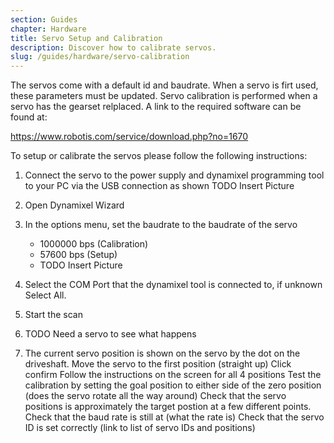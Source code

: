 ```yaml
---
section: Guides
chapter: Hardware
title: Servo Setup and Calibration
description: Discover how to calibrate servos.
slug: /guides/hardware/servo-calibration
---
```


The servos come with a default id and baudrate. When a servo is firt used, these parameters must be updated. Servo calibration is performed when a servo has the gearset relplaced. A link to the required software can be found at:

https://www.robotis.com/service/download.php?no=1670

To setup or calibrate the servos please follow the following instructions:

1. Connect the servo to the power supply and dynamixel programming tool to your PC via the USB connection as shown TODO Insert Picture

2. Open Dynamixel Wizard

3. In the options menu, set the baudrate to the baudrate of the servo

   - 1000000 bps (Calibration)
   - 57600 bps (Setup)
   - TODO Insert Picture

4. Select the COM Port that the dynamixel tool is connected to, if unknown Select All.

5. Start the scan

6. TODO Need a servo to see what happens

7. The current servo position is shown on the servo by the dot on the driveshaft.
   Move the servo to the first position (straight up)
   Click confirm
   Follow the instructions on the screen for all 4 positions
   Test the calibration by setting the goal position to either side of the zero position (does the servo rotate all the way around)
   Check that the servo positions is approximately the target postion at a few different points.
   Check that the baud rate is still at (what the rate is)
   Check that the servo ID is set correctly (link to list of servo IDs and positions)
